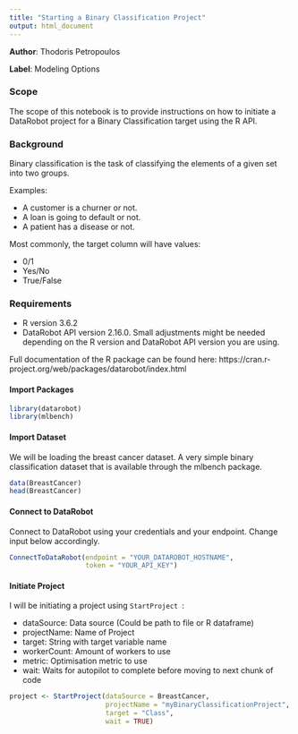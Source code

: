 ```yaml
---
title: "Starting a Binary Classification Project"
output: html_document
---
```


**Author**: Thodoris Petropoulos

**Label**: Modeling Options

### Scope
The scope of this notebook is to provide instructions on how to initiate a DataRobot project for a Binary Classification target using the R API.

### Background
Binary classification is the task of classifying the elements of a given set into two groups.

Examples:

- A customer is a churner or not.
- A loan is going to default or not.
- A patient has a disease or not.

Most commonly, the target column will have values:

- 0/1
- Yes/No
- True/False

### Requirements

- R version 3.6.2
-  DataRobot API version 2.16.0. 
Small adjustments might be needed depending on the R version and DataRobot API version you are using.

Full documentation of the R package can be found here: https://cran.r-project.org/web/packages/datarobot/index.html

#### Import Packages

```r
library(datarobot)
library(mlbench)
```

#### Import Dataset
We will be loading the breast cancer dataset. A very simple binary classification dataset that is available through the mlbench package.

```r
data(BreastCancer)
head(BreastCancer)
```

#### Connect to DataRobot
Connect to DataRobot using your credentials and your endpoint. Change input below accordingly.
```r
ConnectToDataRobot(endpoint = "YOUR_DATAROBOT_HOSTNAME", 
                   token = "YOUR_API_KEY")
```

#### Initiate Project
I will be initiating a project using <code>StartProject </code>:

* dataSource: Data source (Could be path to file or R dataframe)
* projectName: Name of Project
* target: String with target variable name
* workerCount: Amount of workers to use
* metric: Optimisation metric to use
* wait: Waits for autopilot to complete before moving to next chunk of code 

```r
project <- StartProject(dataSource = BreastCancer,
                        projectName = "myBinaryClassificationProject",
                        target = "Class",
                        wait = TRUE)
```